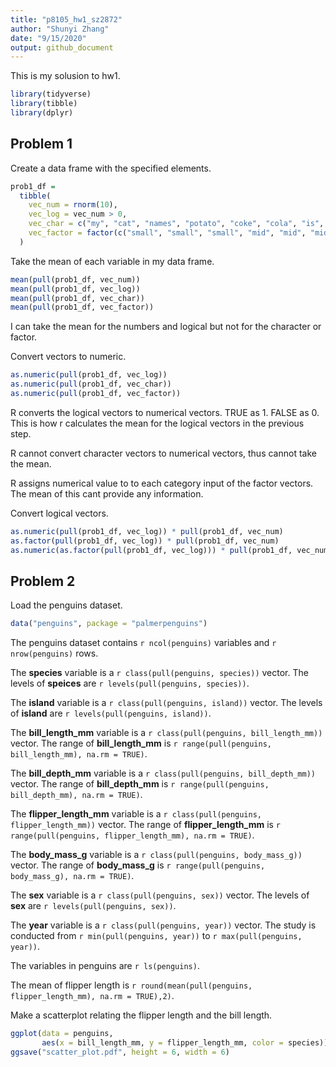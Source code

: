 ```yaml
---
title: "p8105_hw1_sz2872"
author: "Shunyi Zhang"
date: "9/15/2020"
output: github_document
---
```


This is my solusion to hw1. 

```r
library(tidyverse)
library(tibble)
library(dplyr)
```

## Problem 1

Create a data frame with the specified elements. 

```r
prob1_df = 
  tibble(
    vec_num = rnorm(10),
    vec_log = vec_num > 0,
    vec_char = c("my", "cat", "names", "potato", "coke", "cola", "is", "a", "black", "kitty"),
    vec_factor = factor(c("small", "small", "small", "mid", "mid", "mid", "mid", "large", "large", "large"))
  )
```

Take the mean of each variable in my data frame.

```r
mean(pull(prob1_df, vec_num))
mean(pull(prob1_df, vec_log))
mean(pull(prob1_df, vec_char))
mean(pull(prob1_df, vec_factor))
```

I can take the mean for the numbers and logical but not for the character or factor. 

Convert vectors to numeric.

```r
as.numeric(pull(prob1_df, vec_log))
as.numeric(pull(prob1_df, vec_char))
as.numeric(pull(prob1_df, vec_factor))
```

R converts the logical vectors to numerical vectors. TRUE as 1. FALSE as 0. This is how r calculates the mean for the logical vectors in the previous step. 

R cannot convert character vectors to numerical vectors, thus cannot take the mean.

R assigns numerical value to to each category input of the factor vectors. The mean of this cant provide any information.  

Convert logical vectors.

```r
as.numeric(pull(prob1_df, vec_log)) * pull(prob1_df, vec_num)
as.factor(pull(prob1_df, vec_log)) * pull(prob1_df, vec_num)
as.numeric(as.factor(pull(prob1_df, vec_log))) * pull(prob1_df, vec_num)
```

## Problem 2

Load the penguins dataset.

```r
data("penguins", package = "palmerpenguins")
```

The penguins dataset contains `r ncol(penguins)` variables and `r nrow(penguins)` rows.

The **species** variable is a `r class(pull(penguins, species))` vector. The levels of **speices** are `r levels(pull(penguins, species))`. 

The **island** variable is a `r class(pull(penguins, island))` vector. The levels of **island** are `r levels(pull(penguins, island))`. 

The **bill_length_mm** variable is a `r class(pull(penguins, bill_length_mm))` vector. The range of **bill_length_mm** is `r range(pull(penguins, bill_length_mm), na.rm = TRUE)`. 

The **bill_depth_mm** variable is a `r class(pull(penguins, bill_depth_mm))` vector. The range of **bill_depth_mm** is `r range(pull(penguins, bill_depth_mm), na.rm = TRUE)`. 

The **flipper_length_mm** variable is a `r class(pull(penguins, flipper_length_mm))` vector. The range of **flipper_length_mm** is `r range(pull(penguins, flipper_length_mm), na.rm = TRUE)`. 

The **body_mass_g** variable is a `r class(pull(penguins, body_mass_g))` vector. The range of **body_mass_g** is `r range(pull(penguins, body_mass_g), na.rm = TRUE)`. 

The **sex** variable is a `r class(pull(penguins, sex))` vector. The levels of **sex** are `r levels(pull(penguins, sex))`. 

The **year** variable is a `r class(pull(penguins, year))` vector. The study is conducted from `r min(pull(penguins, year))` to `r max(pull(penguins, year))`. 

The variables in penguins are `r ls(penguins)`.

The mean of flipper length is `r round(mean(pull(penguins, flipper_length_mm), na.rm = TRUE),2)`.

Make a scatterplot relating the flipper length and the bill length. 

```r
ggplot(data = penguins, 
       aes(x = bill_length_mm, y = flipper_length_mm, color = species)) + geom_point()
ggsave("scatter_plot.pdf", height = 6, width = 6)
```
